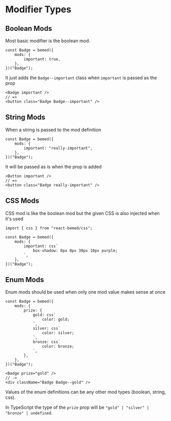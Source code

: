 
<Title>Modifiers</Title>

# Modifier Types

## Boolean Mods

Most basic modifier is the boolean mod.

```tsx{3,3}
const Badge = bemed({
    mods: {
        important: true,
    },
})("Badge");
```

It just adds the `Badge--important` class when `important` is passed as the prop

```tsx
<Badge important />
// =>
<button class="Badge Badge--important" />
```

## String Mods

When a string is passed to the mod definition

```tsx{3,3}
const Badge = bemed({
    mods: {
        important: "really-important",
    },
})("Badge");
```

It will be passed as is when the prop is added

```tsx
<Button important />
// =>
<button class="Badge really-important" />
```

## CSS Mods

CSS mod is like the boolean mod but the given CSS is also injected when it's
used

```tsx{1,1}{6,6}
import { css } from "react-bemed/css";

const Badge = bemed({
    mods: {
        important: css`
            box-shadow: 0px 0px 30px 10px purple;
        `,
    },
})("Badge");
```

## Enum Mods

Enum mods should be used when only one mod value makes sense at once

```tsx
const Badge = bemed({
    mods: {
        prize: {
            gold: css`
                color: gold;
            `,
            silver: css`
                color: silver;
            `,
            bronze: css`
                color: bronze;
            `,
        },
    },
})("Badge");
```

```tsx
<Badge prize="gold" />
// ->
<div className="Badge Badge--gold" />
```

Values of the enum definitions can be any other mod types (boolean, string, css).

In TypeScript the type of the `prize` prop will be `"gold" | "silver" | "bronze" | undefined`.
